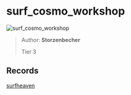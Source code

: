 
# surf_cosmo_workshop

![surf_cosmo_workshop](https://raw.githubusercontent.com/Sayt123/SurfMapPics/Maps-and-bonuses/csgo/surf_cosmo_workshop.jpg)

> Author: **Storzenbecher**
>
> Tier 3

## Records

[surfheaven](https://surfheaven.eu/map/surf_cosmo_workshop)
